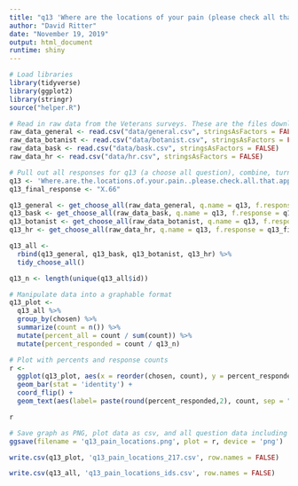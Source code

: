 ```yaml
---
title: "q13 'Where are the locations of your pain (please check all that apply)' (Veterans)"
author: "David Ritter"
date: "November 19, 2019"
output: html_document
runtime: shiny
---
```


```r
# Load libraries
library(tidyverse)
library(ggplot2)
library(stringr)
source("helper.R")
```

```r
# Read in raw data from the Veterans surveys. These are the files downloaded from survey monkey saved as a .csv
raw_data_general <- read.csv("data/general.csv", stringsAsFactors = FALSE)
raw_data_botanist <- read.csv("data/botanist.csv", stringsAsFactors = FALSE)
raw_data_bask <- read.csv("data/bask.csv", stringsAsFactors = FALSE)
raw_data_hr <- read.csv("data/hr.csv", stringsAsFactors = FALSE)
```

```r
# Pull out all responses for q13 (a choose all question), combine, turn into a tidy data format for further processing then determine 'question n'
q13 <- 'Where.are.the.locations.of.your.pain..please.check.all.that.apply.'
q13_final_response <- "X.66"

q13_general <- get_choose_all(raw_data_general, q.name = q13, f.response = q13_final_response)
q13_bask <- get_choose_all(raw_data_bask, q.name = q13, f.response = q13_final_response)
q13_botanist <- get_choose_all(raw_data_botanist, q.name = q13, f.response = q13_final_response)
q13_hr <- get_choose_all(raw_data_hr, q.name = q13, f.response = q13_final_response)

q13_all <- 
  rbind(q13_general, q13_bask, q13_botanist, q13_hr) %>%
  tidy_choose_all()

q13_n <- length(unique(q13_all$id))
```

```r
# Manipulate data into a graphable format
q13_plot <-
  q13_all %>%
  group_by(chosen) %>%
  summarize(count = n()) %>%
  mutate(percent_all = count / sum(count)) %>%
  mutate(percent_responded = count / q13_n)
```

```r
# Plot with percents and response counts
r <- 
  ggplot(q13_plot, aes(x = reorder(chosen, count), y = percent_responded)) +
  geom_bar(stat = 'identity') +
  coord_flip() +
  geom_text(aes(label= paste(round(percent_responded,2), count, sep = "***")))

r
```

```r
# Save graph as PNG, plot data as csv, and all question data including response IDs as csv (save question n and N at end of plot file as "_x.x")
ggsave(filename = 'q13_pain_locations.png', plot = r, device = 'png')

write.csv(q13_plot, 'q13_pain_locations_217.csv', row.names = FALSE)

write.csv(q13_all, 'q13_pain_locations_ids.csv', row.names = FALSE)
```
